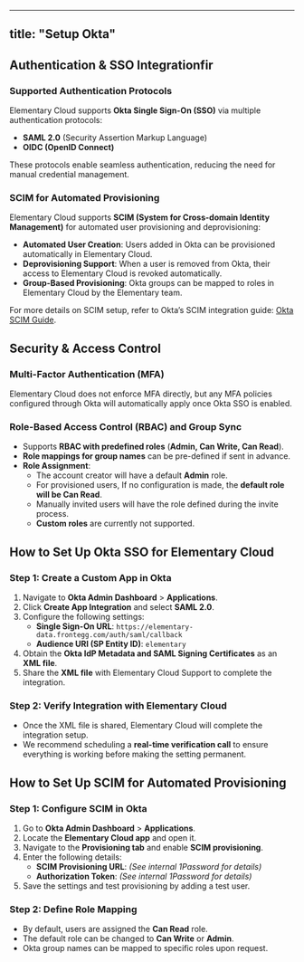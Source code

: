 
---
title: "Setup Okta"
---

## Authentication & SSO Integrationfir

### Supported Authentication Protocols

Elementary Cloud supports **Okta Single Sign-On (SSO)** via multiple authentication protocols:

- **SAML 2.0** (Security Assertion Markup Language)
- **OIDC (OpenID Connect)**

These protocols enable seamless authentication, reducing the need for manual credential management.

### SCIM for Automated Provisioning

Elementary Cloud supports **SCIM (System for Cross-domain Identity Management)** for automated user provisioning and deprovisioning:

- **Automated User Creation**: Users added in Okta can be provisioned automatically in Elementary Cloud.
- **Deprovisioning Support**: When a user is removed from Okta, their access to Elementary Cloud is revoked automatically.
- **Group-Based Provisioning**: Okta groups can be mapped to roles in Elementary Cloud by the Elementary team.

For more details on SCIM setup, refer to Okta’s SCIM integration guide: [Okta SCIM Guide](https://help.okta.com/en-us/content/topics/apps/apps_app_integration_wizard_scim.htm).

## Security & Access Control

### Multi-Factor Authentication (MFA)

Elementary Cloud does not enforce MFA directly, but any MFA policies configured through Okta will automatically apply once Okta SSO is enabled.

### Role-Based Access Control (RBAC) and Group Sync

- Supports **RBAC with predefined roles** (**Admin, Can Write, Can Read**).
- **Role mappings for group names** can be pre-defined if sent in advance.
- **Role Assignment**:
  - The account creator will have a default **Admin** role.
  - For provisioned users, If no configuration is made, the **default role will be Can Read**.
  - Manually invited users will have the role defined during the invite process.
  - **Custom roles** are currently not supported.



## How to Set Up Okta SSO for Elementary Cloud

### Step 1: Create a Custom App in Okta

1. Navigate to **Okta Admin Dashboard** > **Applications**.
2. Click **Create App Integration** and select **SAML 2.0**.
3. Configure the following settings:
    - **Single Sign-On URL**: `https://elementary-data.frontegg.com/auth/saml/callback`
    - **Audience URI (SP Entity ID)**: `elementary`
4. Obtain the **Okta IdP Metadata and SAML Signing Certificates** as an **XML file**.
5. Share the **XML file** with Elementary Cloud Support to complete the integration.

### Step 2: Verify Integration with Elementary Cloud

- Once the XML file is shared, Elementary Cloud will complete the integration setup.
- We recommend scheduling a **real-time verification call** to ensure everything is working before making the setting permanent.



## How to Set Up SCIM for Automated Provisioning

### Step 1: Configure SCIM in Okta

1. Go to **Okta Admin Dashboard** > **Applications**.
2. Locate the **Elementary Cloud app** and open it.
3. Navigate to the **Provisioning tab** and enable **SCIM provisioning**.
4. Enter the following details:
    - **SCIM Provisioning URL**: *(See internal 1Password for details)*
    - **Authorization Token**: *(See internal 1Password for details)*
5. Save the settings and test provisioning by adding a test user.

### Step 2: Define Role Mapping

- By default, users are assigned the **Can Read** role.
- The default role can be changed to **Can Write** or **Admin**.
- Okta group names can be mapped to specific roles upon request.
